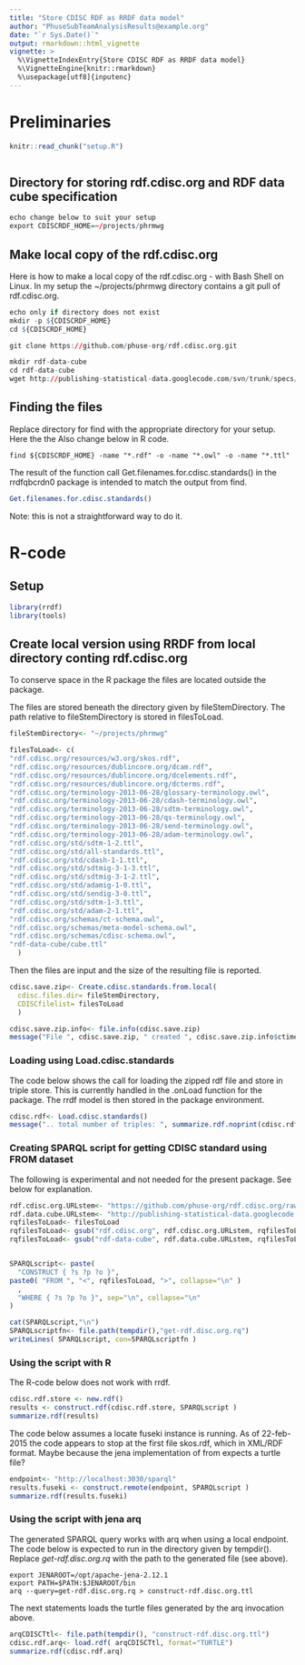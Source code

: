```yaml
---
title: "Store CDISC RDF as RRDF data model"
author: "PhuseSubTeamAnalysisResults@example.org"
date: "`r Sys.Date()`"
output: rmarkdown::html_vignette
vignette: >
  %\VignetteIndexEntry{Store CDISC RDF as RRDF data model}
  %\VignetteEngine{knitr::rmarkdown}
  %\usepackage[utf8]{inputenc}
---
```




# Preliminaries

```r
knitr::read_chunk("setup.R")
```
```r
```

## Directory for storing rdf.cdisc.org and RDF data cube specification

```r
echo change below to suit your setup
export CDISCRDF_HOME=~/projects/phrmwg
```

## Make local copy of the rdf.cdisc.org
Here is how to make a local copy of the rdf.cdisc.org - with Bash Shell on Linux.
In my setup the ~/projects/phrmwg directory contains a git pull of rdf.cdisc.org.

```r
echo only if directory does not exist 
mkdir -p ${CDISCRDF_HOME}  
cd ${CDISCRDF_HOME}

git clone https://github.com/phuse-org/rdf.cdisc.org.git

mkdir rdf-data-cube
cd rdf-data-cube
wget http://publishing-statistical-data.googlecode.com/svn/trunk/specs/src/main/vocab/cube.ttl
```

## Finding the files

Replace directory for find with the appropriate directory for your setup.
Here the the 
Also change below in R code.

```
find ${CDISCRDF_HOME} -name "*.rdf" -o -name "*.owl" -o -name "*.ttl"
```

The result of the function call Get.filenames.for.cdisc.standards() in
the rrdfqbcrdn0 package is intended to match the output from find.
```r
Get.filenames.for.cdisc.standards()
```

Note: this is not a straightforward way to do it.

# R-code

## Setup 
```r
library(rrdf)
library(tools)
```

## Create local version using RRDF from local directory conting rdf.cdisc.org

To conserve space in the R package the files are located outside the package.

The files are stored beneath the directory given by fileStemDirectory. The path relative to fileStemDirectory is stored in filesToLoad.

```r
fileStemDirectory<- "~/projects/phrmwg"

filesToLoad<- c(
"rdf.cdisc.org/resources/w3.org/skos.rdf", 
"rdf.cdisc.org/resources/dublincore.org/dcam.rdf", 
"rdf.cdisc.org/resources/dublincore.org/dcelements.rdf", 
"rdf.cdisc.org/resources/dublincore.org/dcterms.rdf", 
"rdf.cdisc.org/terminology-2013-06-28/glossary-terminology.owl", 
"rdf.cdisc.org/terminology-2013-06-28/cdash-terminology.owl", 
"rdf.cdisc.org/terminology-2013-06-28/sdtm-terminology.owl", 
"rdf.cdisc.org/terminology-2013-06-28/qs-terminology.owl", 
"rdf.cdisc.org/terminology-2013-06-28/send-terminology.owl", 
"rdf.cdisc.org/terminology-2013-06-28/adam-terminology.owl", 
"rdf.cdisc.org/std/sdtm-1-2.ttl",
"rdf.cdisc.org/std/all-standards.ttl",
"rdf.cdisc.org/std/cdash-1-1.ttl",
"rdf.cdisc.org/std/sdtmig-3-1-3.ttl",
"rdf.cdisc.org/std/sdtmig-3-1-2.ttl",
"rdf.cdisc.org/std/adamig-1-0.ttl",
"rdf.cdisc.org/std/sendig-3-0.ttl",
"rdf.cdisc.org/std/sdtm-1-3.ttl",
"rdf.cdisc.org/std/adam-2-1.ttl", 
"rdf.cdisc.org/schemas/ct-schema.owl", 
"rdf.cdisc.org/schemas/meta-model-schema.owl", 
"rdf.cdisc.org/schemas/cdisc-schema.owl",
"rdf-data-cube/cube.ttl"
  )
```

Then the files are input and the size of the resulting file is reported.

```r
cdisc.save.zip<- Create.cdisc.standards.from.local(
  cdisc.files.dir= fileStemDirectory,
  CDISCfilelist= filesToLoad
  )

cdisc.save.zip.info<- file.info(cdisc.save.zip)
message("File ", cdisc.save.zip, " created ", cdisc.save.zip.info$ctime, " size ", cdisc.save.zip.info$size, " bytes")
```

### Loading using Load.cdisc.standards 

The code below shows the call for loading the zipped rdf file and store in triple store.
This is currently handled in the .onLoad function for the package. The rrdf model is then stored in the package environment.

```r
cdisc.rdf<- Load.cdisc.standards()
message(".. total number of triples: ", summarize.rdf.noprint(cdisc.rdf) )
```

### Creating SPARQL script for getting CDISC standard using FROM dataset

The following is experimental and not needed for the present
package. See below for explanation.

```r

rdf.cdisc.org.URLstem<- "https://github.com/phuse-org/rdf.cdisc.org/raw/master"
rdf.data.cube.URLstem<- "http://publishing-statistical-data.googlecode.com/svn/trunk/specs/src/main/vocab"
rqfilesToLoad<- filesToLoad
rqfilesToLoad<- gsub("rdf.cdisc.org", rdf.cdisc.org.URLstem, rqfilesToLoad )
rqfilesToLoad<- gsub("rdf-data-cube", rdf.data.cube.URLstem, rqfilesToLoad )


SPARQLscript<- paste(
  "CONSTRUCT { ?s ?p ?o }",
paste0( "FROM ", "<", rqfilesToLoad, ">", collapse="\n" )
  ,
  "WHERE { ?s ?p ?o }", sep="\n", collapse="\n"
)

cat(SPARQLscript,"\n")
SPARQLscriptfn<- file.path(tempdir(),"get-rdf.disc.org.rq")
writeLines( SPARQLscript, con=SPARQLscriptfn )
 ```

### Using the script with R
The R-code below does not work with rrdf.

```r
cdisc.rdf.store <- new.rdf()
results <- construct.rdf(cdisc.rdf.store, SPARQLscript )
summarize.rdf(results)
```

The code below assumes a locate fuseki instance is running.
As of 22-feb-2015 the code appears to stop at the first file skos.rdf, which in XML/RDF format.
Maybe because the jena implementation of from expects a turtle file?
```r
endpoint<- "http://localhost:3030/sparql"
results.fuseki <- construct.remote(endpoint, SPARQLscript )
summarize.rdf(results.fuseki)
```

### Using the script with jena arq
The generated SPARQL query works with arq when using a local endpoint.
The code below is expected to run in the directory given by tempdir().
Replace _get-rdf.disc.org.rq_ with the path to the generated file (see above).

```
export JENAROOT=/opt/apache-jena-2.12.1
export PATH=$PATH:$JENAROOT/bin
arq --query=get-rdf.disc.org.rq > construct-rdf.disc.org.ttl
```

The next statements loads the turtle files generated by the arq invocation above.
```r
arqCDISCTtl<- file.path(tempdir(), "construct-rdf.disc.org.ttl")
cdisc.rdf.arq<- load.rdf( arqCDISCTtl, format="TURTLE")
summarize.rdf(cdisc.rdf.arq)
```



